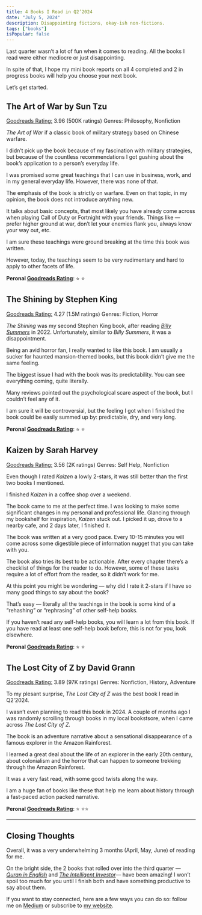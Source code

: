 ```yaml
---
title: 4 Books I Read in Q2’2024
date: "July 5, 2024"
description: Disappointing fictions, okay-ish non-fictions.
tags: ["books"]
isPopular: false
---
```


Last quarter wasn’t a lot of fun when it comes to reading. All the books I read were either mediocre or just disappointing.

In spite of that, I hope my mini book reports on all 4 completed and 2 in progress books will help you choose your next book.

Let’s get started.

## The Art of War by Sun Tzu

[Goodreads Rating:](https://www.goodreads.com/book/show/10534.The_Art_of_War) 3.96 (500K ratings)
Genres: Philosophy, Nonfiction

_The Art of War_ if a classic book of military strategy based on Chinese warfare.

I didn’t pick up the book because of my fascination with military strategies, but because of the countless recommendations I got gushing about the book’s application to a person’s everyday life.

I was promised some great teachings that I can use in business, work, and in my general everyday life. However, there was none of that.

The emphasis of the book is strictly on warfare. Even on that topic, in my opinion, the book does not introduce anything new.

It talks about basic concepts, that most likely you have already come across when playing Call of Duty or Fortnight with your friends. Things like — prefer higher ground at war, don’t let your enemies flank you, always know your way out, etc.

I am sure these teachings were ground breaking at the time this book was written.

However, today, the teachings seem to be very rudimentary and hard to apply to other facets of life.

**Peronal [Goodreads Rating](https://www.goodreads.com/user/show/156961527?ref=nav_profile_l)**: ⭐ ⭐

## The Shining by Stephen King

[Goodreads Rating:](https://www.goodreads.com/book/show/11588.The_Shining) 4.27 (1.5M ratings)
Genres: Fiction, Horror

_The Shining_ was my second Stephen King book, after reading [_Billy Summers_](https://www.goodreads.com/book/show/56852407-billy-summers?ac=1&from_search=true&qid=7fqbenG9yo&rank=1) in 2022. Unfortunately, similar to _Billy Summers_, it was a disappointment.

Being an avid horror fan, I really wanted to like this book. I am usually a sucker for haunted mansion-themed books, but this book didn’t give me the same feeling.

The biggest issue I had with the book was its predictability. You can see everything coming, quite literally.

Many reviews pointed out the psychological scare aspect of the book, but I couldn’t feel any of it.

I am sure it will be controversial, but the feeling I got when I finished the book could be easily summed up by: predictable, dry, and very long.

**Peronal [Goodreads Rating](https://www.goodreads.com/user/show/156961527?ref=nav_profile_l)**: ⭐ ⭐

## Kaizen by Sarah Harvey

[Goodreads Rating:](https://www.goodreads.com/book/show/53007534-kaizen) 3.56 (2K ratings)
Genres: Self Help, Nonfiction

Even though I rated _Kaizen_ a lowly 2-stars, it was still better than the first two books I mentioned.

I finished _Kaizen_ in a coffee shop over a weekend.

The book came to me at the perfect time. I was looking to make some significant changes in my personal and professional life. Glancing through my bookshelf for inspiration, _Kaizen_ stuck out. I picked it up, drove to a nearby cafe, and 2 days later, I finished it.

The book was written at a very good pace. Every 10-15 minutes you will come across some digestible piece of information nugget that you can take with you.

The book also tries its best to be actionable. After every chapter there’s a checklist of things for the reader to do. However, some of these tasks require a lot of effort from the reader, so it didn’t work for me.

At this point you might be wondering — why did I rate it 2-stars if I have so many good things to say about the book?

That’s easy — literally all the teachings in the book is some kind of a “rehashing” or “rephrasing” of other self-help books.

If you haven’t read any self-help books, you will learn a lot from this book. If you have read at least one self-help book before, this is not for you, look elsewhere.

**Peronal [Goodreads Rating](https://www.goodreads.com/user/show/156961527?ref=nav_profile_l)**: ⭐ ⭐

## The Lost City of Z by David Grann

[Goodreads Rating:](https://www.goodreads.com/book/show/3398625-the-lost-city-of-z) 3.89 (97K ratings)
Genres: Nonfiction, History, Adventure

To my plesant surprise, _The Lost City of Z_ was the best book I read in Q2’2024.

I wasn’t even planning to read this book in 2024. A couple of months ago I was randomly scrolling through books in my local bookstsore, when I came across _The Lost City of Z._

The book is an adventure narrative about a sensational disappearance of a famous explorer in the Amazon Rainforest.

I learned a great deal about the life of an explorer in the early 20th century, about colonialism and the horror that can happen to someone trekking through the Amazon Rainforest.

It was a very fast read, with some good twists along the way.

I am a huge fan of books like these that help me learn about history through a fast-paced action packed narrative.

**Peronal [Goodreads Rating](https://www.goodreads.com/user/show/156961527?ref=nav_profile_l)**: ⭐ ⭐⭐

---

## Closing Thoughts

Overall, it was a very underwhelming 3 months (April, May, June) of reading for me.

On the bright side, the 2 books that rolled over into the third quarter — [_Quran in English_](https://www.goodreads.com/book/show/23252362-quran-in-english) and _[The Intelligent Investor](https://www.goodreads.com/book/show/106835.The_Intelligent_Investor)_— have been amazing! I won’t spoil too much for you until I finish both and have something productive to say about them.

If you want to stay connected, here are a few ways you can do so: follow me on [Medium](https://medium.com/@irtizahafiz) or subscribe to [my website](https://irtizahafiz.com/newsletter?utm_source=medium).

